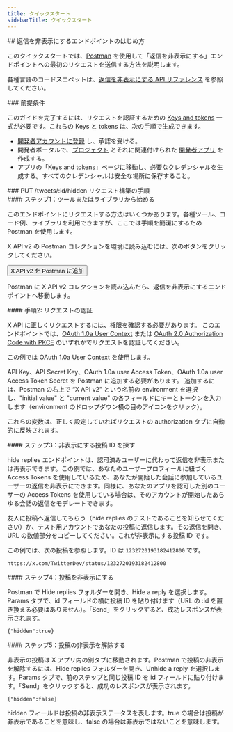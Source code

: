 ```yaml
---
title: クイックスタート
sidebarTitle: クイックスタート
---
```



<div id="getting-started-with-the-hide-replies-endpoint">
  ## 返信を非表示にするエンドポイントのはじめ方
</div>

このクイックスタートでは、[Postman](/ja/tutorials/postman-getting-started) を使用して「返信を非表示にする」エンドポイントへの最初のリクエストを送信する方法を説明します。

各種言語のコードスニペットは、[返信を非表示にする API リファレンス](/ja/x-api/posts/hide-replies#put-2-tweets-id-hidden) を参照してください。

<Note>
  ### 前提条件

  このガイドを完了するには、リクエストを認証するための [Keys and tokens](/ja/resources/fundamentals/authentication) 一式が必要です。これらの Keys と tokens は、次の手順で生成できます。

  - [開発者アカウントに登録](https://developer.x.com/en/apply-for-access) し、承認を受ける。
  - 開発者ポータルで、[プロジェクト](/ja/resources/fundamentals/projects) とそれに関連付けられた [開発者アプリ](/ja/resources/fundamentals/developer-apps) を作成する。
  - アプリの「Keys and tokens」ページに移動し、必要なクレデンシャルを生成する。すべてのクレデンシャルは安全な場所に保存すること。
</Note>

<div id="steps-to-build-a-put-tweetsidhidden-request">
  ### PUT /tweets/:id/hidden リクエスト構築の手順
</div>

<div id="step-one-start-with-a-tool-or-library">
  #### ステップ1：ツールまたはライブラリから始める
</div>

このエンドポイントにリクエストする方法はいくつかあります。各種ツール、コード例、ライブラリを利用できますが、ここでは手順を簡潔にするため Postman を使用します。

X API v2 の Postman コレクションを環境に読み込むには、次のボタンをクリックしてください。

<Button href="https://app.getpostman.com/run-collection/9956214-784efcda-ed4c-4491-a4c0-a26470a67400">
  X API v2 を Postman に追加
</Button>

Postman に X API v2 コレクションを読み込んだら、返信を非表示にするエンドポイントへ移動します。

<div id="step-two-authenticate-your-request">
  #### 手順2: リクエストの認証
</div>

X API に正しくリクエストするには、権限を確認する必要があります。 このエンドポイントでは、[OAuth 1.0a User Context](/ja/resources/fundamentals/authentication) または [OAuth 2.0 Authorization Code with PKCE](ja/resources/fundamentals/authentication#oauth-2-0-authorization-code-flow-with-pkce-2) のいずれかでリクエストを認証してください。

この例では OAuth 1.0a User Context を使用します。

API Key、API Secret Key、OAuth 1.0a user Access Token、OAuth 1.0a user Access Token Secret を Postman に追加する必要があります。 追加するには、Postman の右上で “X API v2” という名前の environment を選択し、"initial value" と "current value" の各フィールドにキーとトークンを入力します（environment のドロップダウン横の目のアイコンをクリック）。

これらの変数は、正しく設定していればリクエストの authorization タブに自動的に反映されます。
 

<div id="step-three-find-a-post-id-to-hide">
  #### ステップ3：非表示にする投稿 ID を探す
</div>

hide replies エンドポイントは、認可済みユーザーに代わって返信を非表示または再表示できます。この例では、あなたのユーザープロフィールに紐づく Access Tokens を使用しているため、あなたが開始した会話に参加しているユーザーの返信を非表示にできます。同様に、あなたのアプリを認可した別のユーザーの Access Tokens を使用している場合は、そのアカウントが開始したあらゆる会話の返信をモデレートできます。

友人に投稿へ返信してもらう（hide replies のテストであることを知らせてください）か、テスト用アカウントであなたの投稿に返信します。その返信を開き、URL の数値部分をコピーしてください。これが非表示にする投稿 ID です。

この例では、次の投稿を参照します。ID は `1232720193182412800` です。

`https://x.com/TwitterDev/status/1232720193182412800`

<div id="step-four-hide-the-post">
  #### ステップ4：投稿を非表示にする
</div>

Postman で Hide replies フォルダーを開き、Hide a reply を選択します。Params タブで、id フィールドの横に投稿 ID を貼り付けます（URL の :id を置き換える必要はありません）。「Send」をクリックすると、成功レスポンスが表示されます。

`{"hidden":true}`

<div id="step-five-unhide-the-post">
  #### ステップ5：投稿の非表示を解除する
</div>

非表示の投稿は X アプリ内の別タブに移動されます。Postman で投稿の非表示を解除するには、Hide replies フォルダーを開き、Unhide a reply を選択します。Params タブで、前のステップと同じ投稿 ID を id フィールドに貼り付けます。「Send」をクリックすると、成功のレスポンスが表示されます。

`{"hidden":false}`

hidden フィールドは投稿の非表示ステータスを表します。true の場合は投稿が非表示であることを意味し、false の場合は非表示ではないことを意味します。